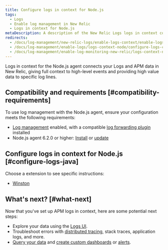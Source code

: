 ```yaml
---
title: Configure logs in context for Node.js
tags:
  - Logs
  - Enable log management in New Relic
  - Logs in context for Node.js
metaDescription: A description of the New Relic Logs logs in context configuration process for the Node.js agent.
redirects:
  - /docs/log-management/new-relic-logs/enable-logs-context/enable-logs-context-nodejs
  - /docs/log-management/enable-logs/logs-context-node/configure-logs-context-node
  - /docs/log-management/enable-log-monitoring-new-relic/logs-context-nodejs/configure-logs-context-nodejs
---
```


Logs in context for the Node.js agent connects your Logs and APM data in New Relic, giving full context to high-level events and providing high value data to specific log lines.

## Compatibility and requirements [#compatibility-requirements]

To use log management with the Node.js agent, ensure your configuration meets the following requirements:

* [Log management](/docs/introduction-new-relic-logs) enabled, with a compatible [log forwarding plugin](/docs/log-management/enable-logs/enable-logs/enable-new-relic-logs#enable-logs) installed
* Node.js agent 6.2.0 or higher: [Install](/docs/agents/nodejs-agent/installation-configuration/install-nodejs-agent) or [update](/docs/agents/nodejs-agent/installation-configuration/update-nodejs-agent)

## Configure logs in context for Node.js [#configure-logs-java]

Choose a extension to see specific instructions:

* [Winston](/docs/log-management/new-relic-logs/enable-logs-context/enable-logs-context-winston)

## What's next? [#what-next]

Now that you've set up APM logs in context, here are some potential next steps:

* Explore your data using the [Logs UI](/docs/explore-your-data-new-relic-logs-ui).
* Troubleshoot errors with [distributed tracing](/docs/understand-dependencies/distributed-tracing/get-started/introduction-distributed-tracing), stack traces, application logs, and more.
* [Query your data](/docs/using-new-relic/data/understand-data/query-new-relic-data) and [create custom dashboards](/docs/dashboards/new-relic-one-dashboards/get-started/introduction-new-relic-one-dashboards) or [alerts](/docs/alerts/new-relic-alerts/configuring-alert-policies/create-edit-or-find-alert-policy).
